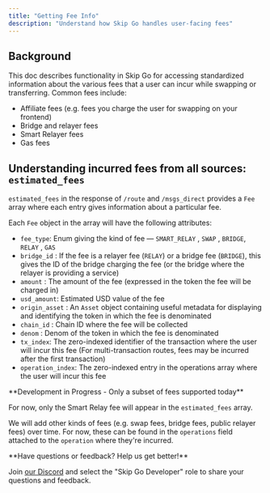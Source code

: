 ```yaml
---
title: "Getting Fee Info"
description: "Understand how Skip Go handles user-facing fees"
---
```


## Background

This doc describes functionality in Skip Go for accessing standardized information about the various fees that a user can incur while swapping or transferring. Common fees include: 

* Affiliate fees (e.g. fees you charge the user for swapping on your frontend)
* Bridge and relayer fees
* Smart Relayer fees
* Gas fees

## Understanding incurred fees from all sources: `estimated_fees`

`estimated_fees` in the response of `/route` and `/msgs_direct` provides a `Fee` array where each entry gives information about a particular fee. 

Each `Fee` object in the array will have the following attributes: 

* `fee_type`: Enum giving the kind of fee — `SMART_RELAY` , `SWAP` , `BRIDGE`, `RELAY` , `GAS`
* `bridge_id` : If the fee is a relayer fee (`RELAY`) or a bridge fee (`BRIDGE`), this gives the ID of the bridge charging the fee (or the bridge where the relayer is providing a service)
* `amount` : The amount of the fee (expressed in the token the fee will be charged in)
* `usd_amount`: Estimated USD value of the fee
* `origin_asset` : An `Asset` object containing useful metadata for displaying and identifying the token in which the fee is denominated
* `chain_id` : Chain ID where the fee will be collected
* `denom` : Denom of the token in which the fee is denominated
* `tx_index`: The zero-indexed identifier of the transaction where the user will incur this fee (For multi-transaction routes, fees may be incurred after the first transaction)
* `operation_index`: The zero-indexed entry in the operations array where the user will incur this fee


 <Warning>
 **Development in Progress - Only a subset of fees supported today**
 
 For now, only the Smart Relay fee will appear in the `estimated_fees` array. 
 
 We will add other kinds of fees (e.g. swap fees, bridge fees, public relayer fees) over time. For now, these can be found in the `operations` field attached to the `operation` where they're incurred.
</Warning>

  
<Check>
 **Have questions or feedback? Help us get better!**
 
 Join [our Discord](https://skip.build/discord) and select the "Skip Go Developer" role to share your questions and feedback.
 </Check>